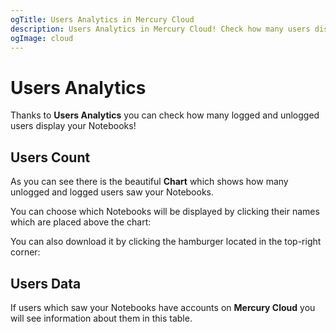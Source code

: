 ```yaml
---
ogTitle: Users Analytics in Mercury Cloud    
description: Users Analytics in Mercury Cloud! Check how many users display your Notebooks.
ogImage: cloud
---
```



# Users Analytics

Thanks to **Users Analytics** you can check how many logged and unlogged users display your Notebooks!

## Users Count

<Screenshot src={chartPng} alt="Users Analytics as a chart."/>

As you can see there is the beautiful **Chart** which shows how many unlogged and logged users saw your Notebooks. 

You can choose which Notebooks will be displayed by clicking their names which are placed above the chart:

<Screenshot src={choicePng} alt = "Chose your Notebook." />

You can also download it by clicking the hamburger located in the top-right corner:

<Screenshot src={downloadPng} alt="Download your charts." />

## Users Data 

If users which saw your Notebooks have accounts on **Mercury Cloud** you will see information about them in this table. 

<Screenshot src={loggedusersPng} alt="Users Analytics as a table."/>

